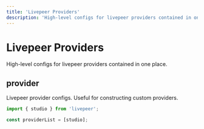 ```yaml
---
title: 'Livepeer Providers'
description: 'High-level configs for livepeer providers contained in one place.'
---
```


# Livepeer Providers

High-level configs for livepeer providers contained in one place.

## provider

Livepeer provider configs. Useful for constructing custom providers.

```ts
import { studio } from 'livepeer';

const providerList = [studio];
```
